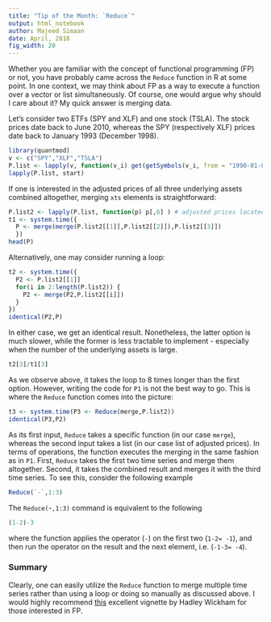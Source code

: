 ```yaml
---
title: "Tip of the Month: `Reduce`"
output: html_notebook
author: Majeed Simaan
date: April, 2018
fig_width: 20
---
```

Whether you are familiar with the concept of functional programming (FP) or not, you have probably came across the `Reduce` function  in R at some point. In one context, we may think about FP as a way to execute a function over a vector or list simultaneously. Of course, one would argue why should I care about it? My quick answer is merging data.

Let's consider two ETFs (SPY and XLF) and one stock (TSLA). The stock prices date back to June 2010, whereas the SPY (respectively XLF) prices date back to January 1993 (December 1998). 
```r
library(quantmod)
v <- c("SPY","XLF","TSLA")
P.list <- lapply(v, function(v_i) get(getSymbols(v_i, from = "1990-01-01")) )  
lapply(P.list, start)
```
If one is interested in the adjusted prices of all three underlying assets combined altogether, merging `xts` elements is straightforward:
```r
P.list2 <- lapply(P.list, function(p) p[,6] ) # adjusted prices located in the sixth column
t1 <- system.time({
  P <- merge(merge(P.list2[[1]],P.list2[[2]]),P.list2[[3]])
  })
head(P)
```
Alternatively, one may consider running a loop:
```r
t2 <- system.time({
  P2 <- P.list2[[1]]
  for(i in 2:length(P.list2)) {
    P2 <- merge(P2,P.list2[[i]])
  }
})
identical(P2,P)
```
In either case, we get an identical result. Nonetheless, the latter option is much slower, while the former is less tractable to implement - especially when the number of the underlying assets is large.
```r
t2[3]/t1[3]
```
As we observe above, it takes the loop to 8 times longer than the first option. However, writing the code for `P1` is not the best way to go. This is where the `Reduce` function comes into the picture:
```r
t3 <- system.time(P3 <- Reduce(merge,P.list2))
identical(P3,P2)
```
As its first input, `Reduce` takes a specific function (in our case `merge`), whereas the second input takes a list (in our case list of adjusted prices). In terms of operations, the function executes the merging in the same fashion as in `P1`. First, `Reduce` takes the first two time series and merge them altogether. Second, it takes the combined result and merges it with the third time series. To see this, consider the following example
```r
Reduce(`-`,1:3)
```
The `Reduce(`-`,1:3)` command is equivalent to the following
```r
(1-2)-3
```
where the function applies the operator (`-`) on the first two (`1-2= -1`), and then run the operator on the result and the next element, i.e. (`-1-3= -4`). 

### Summary
Clearly, one can easily utilize the `Reduce` function to merge multiple time series rather than using a loop or doing so manually as discussed above. I would highly recommend [this](http://adv-r.had.co.nz/Functionals.html#functionals-fp) excellent vignette by Hadley Wickham for those interested in FP.
